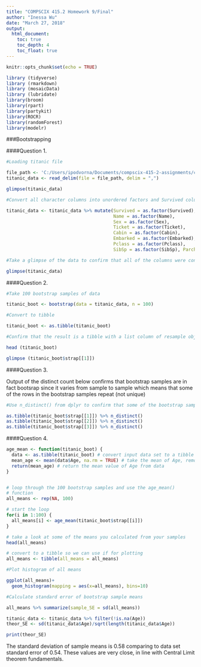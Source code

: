 ```yaml
---
title: "COMPSCIX 415.2 Homework 9/Final"
author: "Inessa Wu"
date: "March 27, 2018"
output: 
  html_document:
    toc: true
    toc_depth: 4
    toc_float: true
---
```


```r
knitr::opts_chunk$set(echo = TRUE)
```

```r
library (tidyverse)
library (rmarkdown)
library (mosaicData)
library (lubridate)
library(broom)
library(rpart)
library(partykit)
library(ROCR)
library(randomForest)
library(modelr)
```

###Bootstrapping

####Question 1.

```r

#Loading titanic file

file_path <- 'C:/Users/ipodvorna/Documents/compscix-415-2-assignments/compscix-415-2-assignments/titanic.csv'
titanic_data <- read_delim(file = file_path, delim = ",")

glimpse(titanic_data)
```


```r
#Convert all character columns into unordered factors and Survived column into an unordered factor

titanic_data <- titanic_data %>% mutate(Survived = as.factor(Survived), 
                                        Name = as.factor(Name), 
                                        Sex = as.factor(Sex), 
                                        Ticket = as.factor(Ticket), 
                                        Cabin = as.factor(Cabin), 
                                        Embarked = as.factor(Embarked), 
                                        Pclass = as.factor(Pclass), 
                                        SibSp = as.factor(SibSp), Parch = as.factor(Parch))

#Take a glimpse of the data to confirm that all of the columns were converted correctly

glimpse(titanic_data)
```

####Question 2.

```r
#Take 100 bootstrap samples of data

titanic_boot <- bootstrap(data = titanic_data, n = 100)

#Convert to tibble

titanic_boot <- as.tibble(titanic_boot)

#Confirm that the result is a tibble with a list column of resample objects - each resample object is a bootstrap sample of the titanic dataset

head (titanic_boot)

glimpse (titanic_boot$strap[[1]])
```

####Question 3.

Output of the distinct count below confirms that bootstrap samples are in fact bootsrap since it varies from sample to sample which means that some of the rows in the bootstrap samples repeat (not unique)
```r
#Use n_distinct() from dplyr to confirm that some of the bootstrap samples are in fact bootstrap samples

as.tibble(titanic_boot$strap[[1]]) %>% n_distinct()
as.tibble(titanic_boot$strap[[2]]) %>% n_distinct()
as.tibble(titanic_boot$strap[[3]]) %>% n_distinct()
```

####Question 4.

```r
age_mean <- function(titanic_boot) {
  data <- as.tibble(titanic_boot) # convert input data set to a tibble
  mean_age <- mean(data$Age, na.rm = TRUE) # take the mean of Age, remove NAs
  return(mean_age) # return the mean value of Age from data
}


# loop through the 100 bootstrap samples and use the age_mean()
# function
all_means <- rep(NA, 100)

# start the loop
for(i in 1:100) {
  all_means[i] <- age_mean(titanic_boot$strap[[i]])
}

# take a look at some of the means you calculated from your samples
head(all_means)

# convert to a tibble so we can use if for plotting
all_means <- tibble(all_means = all_means)
```

```r
#Plot histogram of all means

ggplot(all_means)+
  geom_histogram(mapping = aes(x=all_means), bins=10)
```


```r
#Calculate standard error of bootstrap sample means

all_means %>% summarize(sample_SE = sd(all_means))
```

```r
titanic_data <- titanic_data %>% filter(!is.na(Age))
theor_SE <- sd(titanic_data$Age)/sqrt(length(titanic_data$Age))

print(theor_SE)
```

The standard deviation of sample means is 0.58 comparing to data set standard error of 0.54. These values are very close, in line with Central Limit theorem fundamentals.






